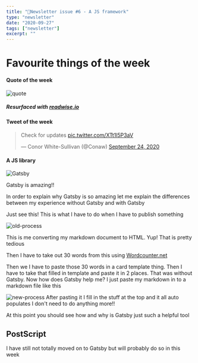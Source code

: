 ```yaml
---
title: "📧Newsletter issue #6 - A JS framework"
type: "newsletter"
date: "2020-09-27"
tags: ["newsletter"]
excerpt: ""
---
```


# Favourite things of the week

#### Quote of the week

![quote](../images/quotes/Quote-2.png)

##### **_Resurfaced with [readwise.io](https://readwise.io/)_**

#### Tweet of the week

<blockquote className="twitter-tweet" data-dnt="true">
  <p lang="en" dir="ltr">
    Check for updates
    <a href="https://t.co/XTt1l5P3aV">pic.twitter.com/XTt1l5P3aV</a>
  </p>
  &mdash; Conor White-Sullivan (@Conaw)
  <a href="https://twitter.com/Conaw/status/1309184269361639429?ref_src=twsrc%5Etfw">
    September 24, 2020
  </a>
</blockquote>

#### A JS library

![Gatsby](../images/contentImages/gatsby-site.png)

Gatsby is amazing!!

In order to explain why Gatsby is so amazing let me explain the differences
between my experience without Gatsby and with Gatsby

Just see this! This is what I have to do when I have to publish something

![old-process](../images/contentImages/old-site-process.png)

This is me converting my markdown document to HTML. Yup! That is pretty
tedious

Then I have to take out 30 words from this using
[Wordcounter.net](https://wordcounter.net/)

Then we I have to paste those 30 words in a card template thing.
Then I have to take that filled in template and paste it in 2 places.
That was without Gatsby. Now how does Gatsby help me?
I just paste my markdown in to a markdown file like this

![new-process](../images/contentImages/new-site-process.png)
After pasting it I fill in the stuff at the top and it all auto populates I don't
need to do anything more!!

At this point you should see how and why is Gatsby just such a helpful tool

## PostScript

I have still not totally moved on to Gatsby but will probably do so in this
week
